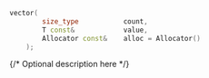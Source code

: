 ```cpp
vector(
		size_type			count,
		T const&			value,
		Allocator const& 	alloc = Allocator()
	);
```

{/* Optional description here  */}